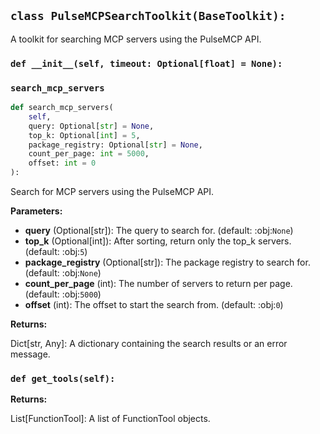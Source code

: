 <a id="camel.toolkits.pulse_mcp_search_toolkit"></a>

<a id="camel.toolkits.pulse_mcp_search_toolkit.PulseMCPSearchToolkit"></a>

## `class PulseMCPSearchToolkit(BaseToolkit):`

A toolkit for searching MCP servers using the PulseMCP API.

<a id="camel.toolkits.pulse_mcp_search_toolkit.PulseMCPSearchToolkit.__init__"></a>

### `def __init__(self, timeout: Optional[float] = None):`

<a id="camel.toolkits.pulse_mcp_search_toolkit.PulseMCPSearchToolkit.search_mcp_servers"></a>

### `search_mcp_servers`

```python
def search_mcp_servers(
    self,
    query: Optional[str] = None,
    top_k: Optional[int] = 5,
    package_registry: Optional[str] = None,
    count_per_page: int = 5000,
    offset: int = 0
):
```

Search for MCP servers using the PulseMCP API.

**Parameters:**

- **query** (Optional[str]): The query to search for. (default: :obj:`None`)
- **top_k** (Optional[int]): After sorting, return only the top_k servers. (default: :obj:`5`)
- **package_registry** (Optional[str]): The package registry to search for. (default: :obj:`None`)
- **count_per_page** (int): The number of servers to return per page. (default: :obj:`5000`)
- **offset** (int): The offset to start the search from. (default: :obj:`0`)

**Returns:**

  Dict[str, Any]: A dictionary containing the search results or
an error message.

<a id="camel.toolkits.pulse_mcp_search_toolkit.PulseMCPSearchToolkit.get_tools"></a>

### `def get_tools(self):`

**Returns:**

  List[FunctionTool]: A list of FunctionTool objects.
